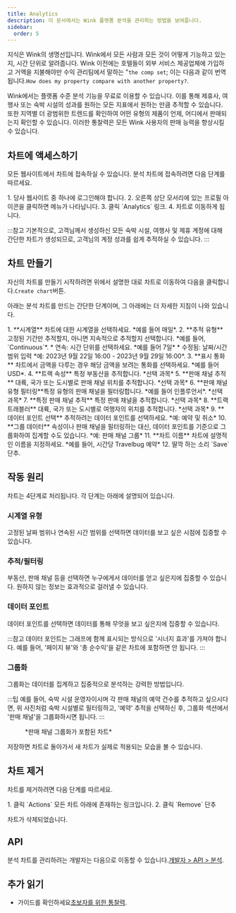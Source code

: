```yaml
---
title: Analytics
description: 이 문서에서는 Wink 플랫폼 분석을 관리하는 방법을 보여줍니다.
sidebar:
  order: 5
---
```


지식은 Wink의 생명선입니다. Wink에서 모든 사람과 모든 것이 어떻게 기능하고 있는지, 시간 단위로 알려줍니다. Wink 이전에는 호텔들이 외부 서비스 제공업체에 가입하고 거액을 지불해야만 수익 관리팀에서 말하는 "`the comp set`; 이는 다음과 같이 번역됩니다.`How does my property compare with another property?`.

Wink에서는 플랫폼 수준 분석 기능을 무료로 이용할 수 있습니다. 이를 통해 제휴사, 여행사 또는 숙박 시설의 성과를 원하는 모든 지표에서 원하는 만큼 추적할 수 있습니다. 또한 지역별 더 광범위한 트렌드를 확인하여 어떤 유형의 제품이 언제, 어디에서 판매되는지 확인할 수 있습니다. 이러한 통찰력은 모든 Wink 사용자의 판매 능력을 향상시킬 수 있습니다.

## 차트에 액세스하기

모든 웹사이트에서 차트에 접속하실 수 있습니다. 분석 차트에 접속하려면 다음 단계를 따르세요.

<Steps>
  1. 당사 웹사이트 중 하나에 로그인해야 합니다.
  2. 오른쪽 상단 모서리에 있는 프로필 아이콘을 클릭하면 메뉴가 나타납니다.
  3. 클릭 `Analytics` 링크.
  4. 차트로 이동하게 됩니다.
</Steps>


:::참고
기본적으로, 고객님께서 생성하신 모든 숙박 시설, 여행사 및 제휴 계정에 대해 간단한 차트가 생성되므로, 고객님의 계정 성과를 쉽게 추적하실 수 있습니다.
:::

## 차트 만들기

자신의 차트를 만들기 시작하려면 위에서 설명한 대로 차트로 이동하여 다음을 클릭합니다.`Create chart`버튼.

아래는 분석 차트를 만드는 간단한 단계이며, 그 아래에는 더 자세한 지침이 나와 있습니다.

<Steps>
  1. **시계열** 차트에 대한 시계열을 선택하세요. *예를 들어 매일*.
  2. **추적 유형** 고정된 기간만 추적할지, 아니면 지속적으로 추적할지 선택합니다. *예를 들어, `Continuous`*.
     * 연속: 시간 단위를 선택하세요. *예를 들어 7일*
     * 수정됨: 날짜/시간 범위 입력 *예: 2023년 9월 22일 16:00 - 2023년 9월 29일 16:00*.
  3. **표시 통화** 차트에서 금액을 다루는 경우 해당 금액을 보려는 통화를 선택하세요. *예를 들어 USD*.
  4. **트랙 속성** 특정 부동산을 추적합니다. *선택 과목*
  5. **판매 채널 추적** 대륙, 국가 또는 도시별로 판매 채널 위치를 추적합니다. *선택 과목*
  6. **판매 채널 유형 필터링**특정 유형의 판매 채널을 필터링합니다. *예를 들어 인플루언서*. *선택 과목*
  7. **특정 판매 채널 추적** 특정 판매 채널을 추적합니다. *선택 과목*
  8. **트랙 트래블러** 대륙, 국가 또는 도시별로 여행자의 위치를 추적합니다. *선택 과목*
  9. **데이터 포인트 선택** 추적하려는 데이터 포인트를 선택하세요. *예: 예약 및 취소*
  10. **그룹 데이터** 속성이나 판매 채널을 필터링하는 대신, 데이터 포인트를 기준으로 그룹화하여 집계할 수도 있습니다. *예: 판매 채널 그룹*
  11. **차트 이름** 차트에 설명적인 이름을 지정하세요. *예를 들어, 시간당 Travelbug 예약*
  12. 딸깍 하는 소리 `Save` 단추.
</Steps>


## 작동 원리

차트는 4단계로 처리됩니다. 각 단계는 아래에 설명되어 있습니다.

### 시계열 유형

고정된 날짜 범위나 연속된 시간 범위를 선택하면 데이터를 보고 싶은 시점에 집중할 수 있습니다.

### 추적/필터링

부동산, 판매 채널 등을 선택하면 누구에게서 데이터를 얻고 싶은지에 집중할 수 있습니다. 원하지 않는 정보는 효과적으로 걸러낼 수 있습니다.

### 데이터 포인트

데이터 포인트를 선택하면 데이터를 통해 무엇을 보고 싶은지에 집중할 수 있습니다.

:::참고
데이터 포인트는 그래프에 함께 표시되는 방식으로 '시너지 효과'를 가져야 합니다. 예를 들어, '페이지 뷰'와 '총 순수익'을 같은 차트에 포함하면 안 됩니다.
:::

### 그룹화<Badge text="New" variant="note" />


그룹화는 데이터를 집계하고 집중적으로 분석하는 강력한 방법입니다.

:::팁
예를 들어, 숙박 시설 운영자이시며 각 판매 채널의 예약 건수를 추적하고 싶으시다면, 위 사진처럼 숙박 시설별로 필터링하고, '예약' 추적을 선택하신 후, 그룹화 섹션에서 '판매 채널'을 그룹화하시면 됩니다.
:::

<figure>
  <CloudinaryImage width="700" height="219" resize="scale" quality="best" alt="분석 차트" src="academy/analytics" errorImage="noimage_opaque_nyrtl0.png" />

  <figcaption>*판매 채널 그룹화가 포함된 차트*</figcaption>
</figure>


저장하면 차트로 돌아가서 새 차트가 실제로 적용되는 모습을 볼 수 있습니다.

## 차트 제거

차트를 제거하려면 다음 단계를 따르세요.

<Steps>
  1. 클릭 `Actions` 모든 차트 아래에 존재하는 링크입니다.
  2. 클릭 `Remove` 단추
</Steps>


차트가 삭제되었습니다.

## API

분석 차트를 관리하려는 개발자는 다음으로 이동할 수 있습니다.[개발자 > API > 분석](/developers/apis/#analytics-api).

## 추가 읽기

* 가이드를 확인하세요[초보자를 위한 통찰력](/guides/insight-for-dummies).

